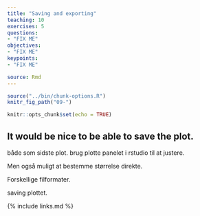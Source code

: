 ```yaml
---
title: "Saving and exporting"
teaching: 10
exercises: 5
questions:
- "FIX ME"
objectives:
- "FIX ME"
keypoints:
- "FIX ME"

source: Rmd
---
```


```r
source("../bin/chunk-options.R")
knitr_fig_path("09-")
```

```r
knitr::opts_chunk$set(echo = TRUE)
```


## It would be nice to be able to save the plot.

både som sidste plot. brug plotte panelet i rstudio til at justere.

Men også muligt at bestemme størrelse direkte.

Forskellige filformater.


saving plottet.

{% include links.md %}